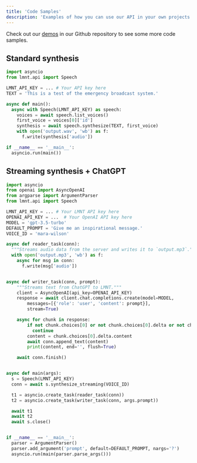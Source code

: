 ```yaml
---
title: 'Code Samples'
description: 'Examples of how you can use our API in your own projects.' 
---
```


<Tip> Check out our [demos](https://github.com/lmnt-com/lmnt-python/tree/master/demo) in our Github repository to see some more code samples. </Tip>

## Standard synthesis
```python
import asyncio
from lmnt.api import Speech

LMNT_API_KEY = ... # Your API key here
TEXT = 'This is a test of the emergency broadcast system.'

async def main():
  async with Speech(LMNT_API_KEY) as speech:
    voices = await speech.list_voices()
    first_voice = voices[0]['id']
    synthesis = await speech.synthesize(TEXT, first_voice)
    with open('output.wav', 'wb') as f:
      f.write(synthesis['audio'])

if __name__ == '__main__':
  asyncio.run(main())
```
## Streaming synthesis + ChatGPT
```python
import asyncio
from openai import AsyncOpenAI
from argparse import ArgumentParser
from lmnt.api import Speech

LMNT_API_KEY = ... # Your LMNT API key here
OPENAI_API_KEY = ...  # Your OpenAI API key here
MODEL = 'gpt-3.5-turbo'
DEFAULT_PROMPT = 'Give me an inspirational message.'
VOICE_ID = 'mara-wilson'

async def reader_task(conn):
  """Streams audio data from the server and writes it to `output.mp3`."""
  with open('output.mp3', 'wb') as f:
    async for msg in conn:
      f.write(msg['audio'])


async def writer_task(conn, prompt):
    """Streams text from ChatGPT to LMNT."""
    client = AsyncOpenAI(api_key=OPENAI_API_KEY)
    response = await client.chat.completions.create(model=MODEL,
        messages=[{'role': 'user', 'content': prompt}],
        stream=True)

    async for chunk in response:
        if not chunk.choices[0] or not chunk.choices[0].delta or not chunk.choices[0].delta.content:
          continue
        content = chunk.choices[0].delta.content
        await conn.append_text(content)
        print(content, end='', flush=True)

    await conn.finish()


async def main(args):
  s = Speech(LMNT_API_KEY)
  conn = await s.synthesize_streaming(VOICE_ID)

  t1 = asyncio.create_task(reader_task(conn))
  t2 = asyncio.create_task(writer_task(conn, args.prompt))

  await t1
  await t2
  await s.close()


if __name__ == '__main__':
  parser = ArgumentParser()
  parser.add_argument('prompt', default=DEFAULT_PROMPT, nargs='?')
  asyncio.run(main(parser.parse_args()))
```